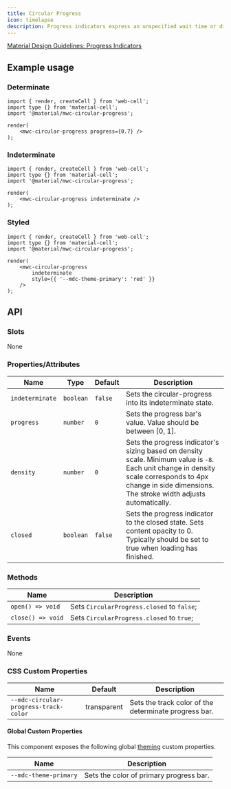 ```yaml
---
title: Circular Progress
icon: timelapse
description: Progress indicators express an unspecified wait time or display the length of a process.
---
```




[Material Design Guidelines: Progress Indicators][1]

## Example usage

### Determinate

<Example>
    <mwc-circular-progress progress={0.7} />
</Example>

```TSX
import { render, createCell } from 'web-cell';
import type {} from 'material-cell';
import '@material/mwc-circular-progress';

render(
    <mwc-circular-progress progress={0.7} />
);
```

### Indeterminate

<Example>
    <mwc-circular-progress indeterminate />
</Example>

```TSX
import { render, createCell } from 'web-cell';
import type {} from 'material-cell';
import '@material/mwc-circular-progress';

render(
    <mwc-circular-progress indeterminate />
);
```

### Styled

<Example>
    <mwc-circular-progress
        indeterminate
        style={{ '--mdc-theme-primary': 'red' }}
    />
</Example>

```TSX
import { render, createCell } from 'web-cell';
import type {} from 'material-cell';
import '@material/mwc-circular-progress';

render(
    <mwc-circular-progress
        indeterminate
        style={{ '--mdc-theme-primary': 'red' }}
    />
);
```

## API

### Slots

None

### Properties/Attributes

| Name            | Type      | Default | Description                                                                                                                                                                                                 |
| --------------- | --------- | ------- | ----------------------------------------------------------------------------------------------------------------------------------------------------------------------------------------------------------- |
| `indeterminate` | `boolean` | `false` | Sets the circular-progress into its indeterminate state.                                                                                                                                                    |
| `progress`      | `number`  | `0`     | Sets the progress bar's value. Value should be between [0, 1].                                                                                                                                              |
| `density`       | `number`  | `0`     | Sets the progress indicator's sizing based on density scale. Minimum value is `-8`. Each unit change in density scale corresponds to 4px change in side dimensions. The stroke width adjusts automatically. |
| `closed`        | `boolean` | `false` | Sets the progress indicator to the closed state. Sets content opacity to 0. Typically should be set to true when loading has finished.                                                                      |

### Methods

| Name              | Description                                |
| ----------------- | ------------------------------------------ |
| `open() => void`  | Sets `CircularProgress.closed` to `false`; |
| `close() => void` | Sets `CircularProgress.closed` to `true`;  |

### Events

None

### CSS Custom Properties

| Name                                  | Default     | Description                                           |
| ------------------------------------- | ----------- | ----------------------------------------------------- |
| `--mdc-circular-progress-track-color` | transparent | Sets the track color of the determinate progress bar. |

#### Global Custom Properties

This component exposes the following global [theming][2] custom properties.

| Name                  | Description                             |
| --------------------- | --------------------------------------- |
| `--mdc-theme-primary` | Sets the color of primary progress bar. |

[1]: https://material.io/components/progress-indicators/#circular-progress-indicators
[2]: https://github.com/material-components/material-components-web-components/blob/master/docs/theming.md
